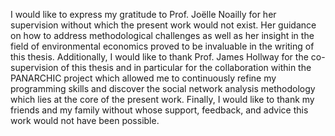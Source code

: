 I would like to express my gratitude to Prof. Joëlle Noailly for
her supervision without which the present work would not exist. Her guidance
on how to address methodological challenges as well as her insight in the field
of environmental economics proved to be invaluable in the writing of this
thesis.
Additionally, I would like to thank Prof. James Hollway for the co-supervision
of this thesis and in particular for the collaboration within the PANARCHIC project
which allowed me to continuously refine my programming skills and discover 
the social network analysis methodology which lies at the core of the present
work.
Finally, I would like to thank my friends and my family without whose support,
feedback, and advice this work would not have been possible.

\begin{flushright}
Bernhard Bieri \\
Geneva Graduate Institute \\
30 June 2022
\end{flushright}
